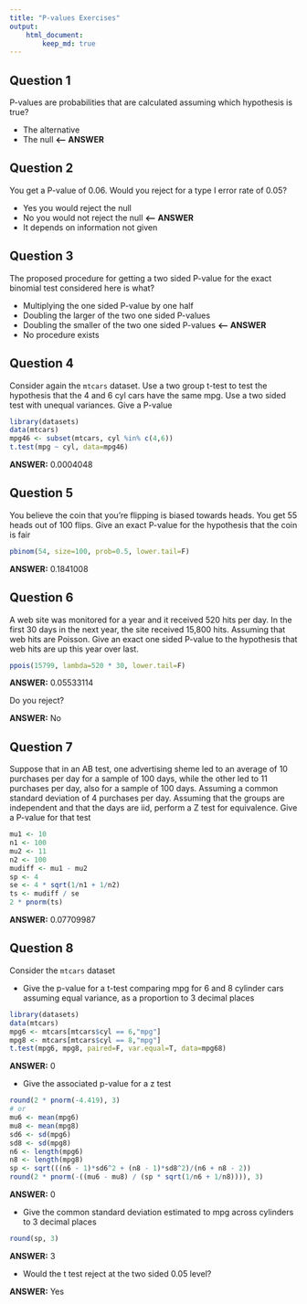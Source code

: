 ```yaml
---
title: "P-values Exercises"
output:
    html_document:
        keep_md: true
---
```


## Question 1

P-values are probabilities that are calculated assuming which hypothesis is true?

- The alternative
- The null **<-- ANSWER**

## Question 2

You get a P-value of 0.06. Would you reject for a type I error rate of 0.05?

- Yes you would reject the null
- No you would not reject the null **<-- ANSWER**
- It depends on information not given

## Question 3

The proposed procedure for getting a two sided P-value for the exact binomial test considered here is what?

- Multiplying the one sided P-value by one half
- Doubling the larger of the two one sided P-values
- Doubling the smaller of the two one sided P-values **<-- ANSWER**
- No procedure exists

## Question 4

Consider again the `mtcars` dataset. Use a two group t-test to test the hypothesis that the 4 and 6 cyl cars have the same mpg. Use a two sided test with unequal variances. Give a P-value

```r
library(datasets)
data(mtcars)
mpg46 <- subset(mtcars, cyl %in% c(4,6))
t.test(mpg ~ cyl, data=mpg46)
```

**ANSWER:** 0.0004048

## Question 5

You believe the coin that you're flipping is biased towards heads. You get 55 heads out of 100 flips. Give an exact P-value for the hypothesis that the coin is fair

```r
pbinom(54, size=100, prob=0.5, lower.tail=F)
```

**ANSWER:** 0.1841008

## Question 6

A web site was monitored for a year and it received 520 hits per day. In the first 30 days in the next year, the site received 15,800 hits. Assuming that web hits are Poisson. Give an exact one sided P-value to the hypothesis that web hits are up this year over last.

```r
ppois(15799, lambda=520 * 30, lower.tail=F)
```

**ANSWER:** 0.05533114

Do you reject?

**ANSWER:** No

## Question 7

Suppose that in an AB test, one advertising sheme led to an average of 10 purchases per day for a sample of 100 days, while the other led to 11 purchases per day, also for a sample of 100 days. Assuming a common standard deviation of 4 purchases per day. Assuming that the groups are independent and that the days are iid, perform a Z test for equivalence. Give a P-value for that test

```r
mu1 <- 10
n1 <- 100
mu2 <- 11
n2 <- 100
mudiff <- mu1 - mu2
sp <- 4
se <- 4 * sqrt(1/n1 + 1/n2)
ts <- mudiff / se
2 * pnorm(ts)
```

**ANSWER:** 0.07709987

## Question 8

Consider the `mtcars` dataset

- Give the p-value for a t-test comparing mpg for 6 and 8 cylinder cars assuming equal variance, as a proportion to 3 decimal places

```r
library(datasets)
data(mtcars)
mpg6 <- mtcars[mtcars$cyl == 6,"mpg"]
mpg8 <- mtcars[mtcars$cyl == 8,"mpg"]
t.test(mpg6, mpg8, paired=F, var.equal=T, data=mpg68)
```

**ANSWER:** 0

- Give the associated p-value for a z test

```r
round(2 * pnorm(-4.419), 3)
# or
mu6 <- mean(mpg6)
mu8 <- mean(mpg8)
sd6 <- sd(mpg6)
sd8 <- sd(mpg8)
n6 <- length(mpg6)
n8 <- length(mpg8)
sp <- sqrt(((n6 - 1)*sd6^2 + (n8 - 1)*sd8^2)/(n6 + n8 - 2))
round(2 * pnorm(-((mu6 - mu8) / (sp * sqrt(1/n6 + 1/n8)))), 3)
```

**ANSWER:** 0

- Give the common standard deviation estimated to mpg across cylinders to 3 decimal places

```r
round(sp, 3)
```

**ANSWER:** 3

- Would the t test reject at the two sided 0.05 level?

**ANSWER:** Yes